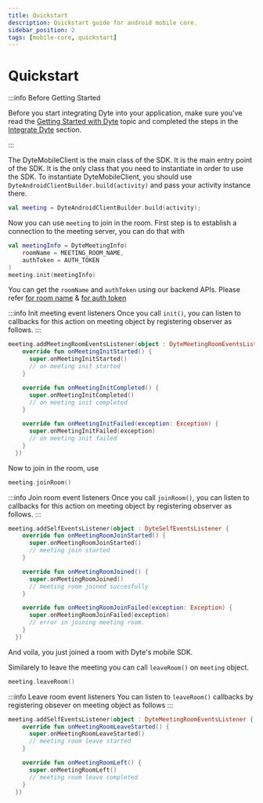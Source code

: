 ```yaml
---
title: Quickstart
description: Quickstart guide for android mobile core.
sidebar_position: 2
tags: [mobile-core, quickstart]
---
```


# Quickstart

:::info Before Getting Started

Before you start integrating Dyte into your application, make sure you've read
the [Getting Started with Dyte](/getting-started) topic and completed the steps
in the [Integrate Dyte](/getting-started#integrate-dyte) section.

:::

The DyteMobileClient is the main class of the SDK. It is the main entry point of
the SDK. It is the only class that you need to instantiate in order to use the
SDK. To instantiate DyteMobileClient, you should use
`DyteAndroidClientBuilder.build(activity)` and pass your activity instance
there.

```kotlin
val meeting = DyteAndroidClientBuilder.build(activity);
```

Now you can use `meeting` to join in the room. First step is to establish a
connection to the meeting server, you can do that with

```kotlin
val meetingInfo = DyteMeetingInfo(
    roomName = MEETING_ROOM_NAME,
    authToken = AUTH_TOKEN
)
meeting.init(meetingInfo)
```

You can get the `roomName` and `authToken` using our backend APIs. Please refer
[for room name](https://docs.dyte.io/api#/operations/create_meeting) &
[for auth token](https://docs.dyte.io/api#/operations/add_participant)

:::info Init meeting event listeners Once you call `init()`, you can listen to
callbacks for this action on meeting object by registering observer as follows.
:::

```kotlin
meeting.addMeetingRoomEventsListener(object : DyteMeetingRoomEventsListener {
    override fun onMeetingInitStarted() {
      super.onMeetingInitStarted()
      // on meeting init started
    }

    override fun onMeetingInitCompleted() {
      super.onMeetingInitCompleted()
      // on meeting init completed
    }

    override fun onMeetingInitFailed(exception: Exception) {
      super.onMeetingInitFailed(exception)
      // on meeting init failed
    }
  })
```

Now to join in the room, use

```kotlin
meeting.joinRoom()
```

:::info Join room event listeners Once you call `joinRoom()`, you can listen to
callbacks for this action on meeting object by registering observer as follows.
:::

```kotlin
meeting.addSelfEventsListener(object : DyteSelfEventsListener {
    override fun onMeetingRoomJoinStarted() {
      super.onMeetingRoomJoinStarted()
      // meeting join started
    }

    override fun onMeetingRoomJoined() {
      super.onMeetingRoomJoined()
      // meeting room joined succesfully
    }

    override fun onMeetingRoomJoinFailed(exception: Exception) {
      super.onMeetingRoomJoinFailed(exception)
      // error in joining meeting room.
    }
  })
```

And voila, you just joined a room with Dyte's mobile SDK.

Similarely to leave the meeting you can call `leaveRoom()` on `meeting` object.

```kotlin
meeting.leaveRoom()
```

:::info Leave room event listeners You can listen to `leaveRoom()` callbacks by
registering obsever on meeting object as follows 
:::

```kotlin
meeting.addSelfEventsListener(object : DyteMeetingRoomEventsListener {
    override fun onMeetingRoomLeaveStarted() {
      super.onMeetingRoomLeaveStarted()
      // meeting room leave started
    }

    override fun onMeetingRoomLeft() {
      super.onMeetingRoomLeft()
      // meeting room leave completed
    }
  })
```
